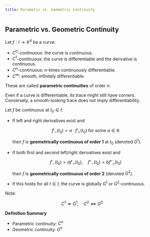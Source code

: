 ```yaml
---
title: Parametic vs. Geometric Continuity
---
```


## Parametric vs. Geometric Continuity

Let $f: I \to \mathbb{R}^d$ be a curve:

* $C^0$-continuous: the curve is continuous.
* $C^1$-continuous: the curve is differentiable and the derivative is continuous.
* $C^n$-continuous: $n$-times continuously differentiable.
* $C^\infty$: *smooth*, infinitely differentiable.

These are called **parametric continuities** of order $n$.

Even if a curve is differentiable, its trace might still have corners. Conversely, a smooth-looking trace does not imply differentiability.

Let $f$ be continuous at $t_0 \in I$:

* If left and right derivatives exist and

  $$
  f'_-(t_0) = a \cdot f'_+(t_0) \text{ for some } a \in \mathbb{R}
  $$

  then $f$ is **geometrically continuous of order 1** at $t_0$ (denoted $G^1$).

* If both first and second left/right derivatives exist and

  $$
  f'_-(t_0) = a f'_+(t_0), \quad f''_-(t_0) = b f''_+(t_0)
  $$

  then $f$ is **geometrically continuous of order 2** (denoted $G^2$).

* If this holds for all $t \in I$, the curve is globally $G^1$ or $G^2$-continuous.

Note:

$$
C^1 \Rightarrow G^1, \quad C^2 \Leftrightarrow G^2
$$

**Definition Summary**

* Parametric continuity: $C^n$
* Geometric continuity: $G^n$
